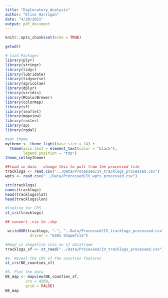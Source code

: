 ```yaml
---
title: "Exploratory_Analysis"
author: "Elise Harrigan"
date: "4/20/2021"
output: pdf_document
---
```


```r
knitr::opts_chunk$set(echo = TRUE)
```

```r

getwd()

# Load Packages
library(plyr)
library(stringr)
library(tidyr)
library(lubridate)
library(tidyverse)
library(agricolae) 
library(dplyr)
library(viridis)
library(RColorBrewer)
library(colormap)
library(sf)
library(leaflet)
library(mapview)
library(raster)
library(sp)
library(rgdal)

#set theme
mytheme <- theme_light(base_size = 14) +
  theme(axis.text = element_text(color = "black"), 
        legend.position = "top")
theme_set(mytheme)

##load in data - change this to pull from the processed file
tracklogs <- read.csv("../Data/Processed/IV_tracklogs_processed.csv")
wpts <- read.csv("../Data/Processed/IV_wpts_processed.csv")

```
```r
str(tracklogs)
names(tracklogs)
head(tracklogs$lat)
head(tracklogs$lon)

#looking for CRS
st_crs(tracklogs)


```


```r
## convert .csv to .shp

 writeOGR(tracklogs, ".", "..Data/Processed/IV_tracklogs_processed.csv", 
           driver = "ESRI Shapefile")

#Read in shapefile into an sf dataframe 
tracklogs_sf <- st_read("../Data/Processed/IV_tracklogs_processed.csv") 

#4. Reveal the CRS of the counties features
st_crs(NE_counties_sf)

#5. Plot the data
NE_map <- mapview(NE_counties_sf,
         crs = 4269, 
         grid = FALSE)
NE_map




```